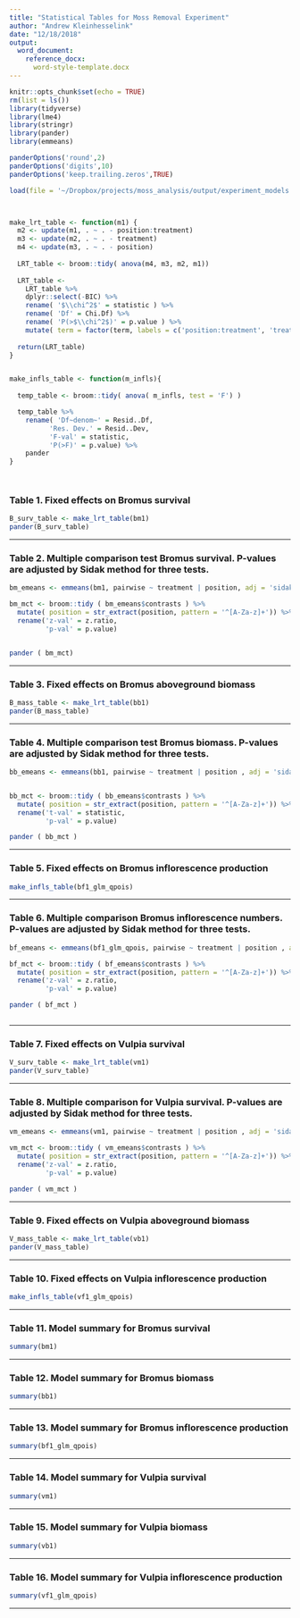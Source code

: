 ```yaml
---
title: "Statistical Tables for Moss Removal Experiment"
author: "Andrew Kleinhesselink"
date: "12/18/2018"
output: 
  word_document:
    reference_docx: 
      word-style-template.docx
---
```


```r

knitr::opts_chunk$set(echo = TRUE)
rm(list = ls())
library(tidyverse)
library(lme4)
library(stringr)
library(pander)
library(emmeans)

panderOptions('round',2)
panderOptions('digits',10)
panderOptions('keep.trailing.zeros',TRUE)

load(file = '~/Dropbox/projects/moss_analysis/output/experiment_models.rda')



make_lrt_table <- function(m1) { 
  m2 <- update(m1, . ~ . - position:treatment)
  m3 <- update(m2, . ~ . - treatment)
  m4 <- update(m3, . ~ . - position)
  
  LRT_table <- broom::tidy( anova(m4, m3, m2, m1))
  
  LRT_table <- 
    LRT_table %>% 
    dplyr::select(-BIC) %>% 
    rename( '$\\chi^2$' = statistic ) %>% 
    rename( 'Df' = Chi.Df) %>%
    rename( 'P(>$\\chi^2$)' = p.value ) %>% 
    mutate( term = factor(term, labels = c('position:treatment', 'treatment', 'position', 'NULL' )))
  
  return(LRT_table)
}


make_infls_table <- function(m_infls){ 
  
  temp_table <- broom::tidy( anova( m_infls, test = 'F') )

  temp_table %>% 
    rename( 'Df~denom~' = Resid..Df, 
          'Res. Dev.' = Resid..Dev, 
          'F-val' = statistic, 
          'P(>F)' = p.value) %>% 
    pander
}




```


### Table 1. Fixed effects on Bromus survival
```r

B_surv_table <- make_lrt_table(bm1)
pander(B_surv_table)

```

-----------------------------------

### Table 2. Multiple comparison test Bromus survival. P-values are adjusted by Sidak method for three tests. 
```r

bm_emeans <- emmeans(bm1, pairwise ~ treatment | position, adj = 'sidak' )

bm_mct <- broom::tidy ( bm_emeans$contrasts ) %>% 
  mutate( position = str_extract(position, pattern = '^[A-Za-z]+')) %>% 
  rename('z-val' = z.ratio, 
         'p-val' = p.value)


pander ( bm_mct)


```

-----------------------------------


### Table 3. Fixed effects on Bromus aboveground biomass
```r

B_mass_table <- make_lrt_table(bb1)
pander(B_mass_table)


```

-----------------------------------


### Table 4. Multiple comparison test Bromus biomass.  P-values are adjusted by Sidak method for three tests. 
```r

bb_emeans <- emmeans(bb1, pairwise ~ treatment | position , adj = 'sidak')


bb_mct <- broom::tidy ( bb_emeans$contrasts ) %>% 
  mutate( position = str_extract(position, pattern = '^[A-Za-z]+')) %>% 
  rename('t-val' = statistic, 
         'p-val' = p.value)

pander ( bb_mct ) 

```

-----------------------------------


### Table 5. Fixed effects on Bromus inflorescence production
```r

make_infls_table(bf1_glm_qpois)

```
-----------------------------------

### Table 6. Multiple comparison Bromus inflorescence numbers. P-values are adjusted by Sidak method for three tests. 
```r

bf_emeans <- emmeans(bf1_glm_qpois, pairwise ~ treatment | position , adj = 'sidak')

bf_mct <- broom::tidy ( bf_emeans$contrasts ) %>% 
  mutate( position = str_extract(position, pattern = '^[A-Za-z]+')) %>% 
  rename('z-val' = z.ratio, 
         'p-val' = p.value)

pander ( bf_mct ) 



```

-----------------------------------


### Table 7. Fixed effects on Vulpia survival
```r

V_surv_table <- make_lrt_table(vm1)
pander(V_surv_table)

```
-----------------------------------

### Table 8. Multiple comparison for Vulpia survival. P-values are adjusted by Sidak method for three tests. 
```r

vm_emeans <- emmeans(vm1, pairwise ~ treatment | position , adj = 'sidak')

vm_mct <- broom::tidy ( vm_emeans$contrasts ) %>% 
  mutate( position = str_extract(position, pattern = '^[A-Za-z]+')) %>% 
  rename('z-val' = z.ratio, 
         'p-val' = p.value)

pander ( vm_mct ) 


```

-----------------------------------


### Table 9. Fixed effects on Vulpia aboveground biomass
```r

V_mass_table <- make_lrt_table(vb1)
pander(V_mass_table)

```
-----------------------------------


### Table 10. Fixed effects on Vulpia inflorescence production
```r

make_infls_table(vf1_glm_qpois)

```

-----------------------------------


### Table 11. Model summary for Bromus survival
```r

summary(bm1)

```
----------------------------------- 


### Table 12. Model summary for Bromus biomass 
```r

summary(bb1)

```
----------------------------------- 

### Table 13. Model summary for Bromus inflorescence production 
```r

summary(bf1_glm_qpois)

```
----------------------------------- 

### Table 14. Model summary for Vulpia survival
```r

summary(vm1)

```
----------------------------------- 

### Table 15. Model summary for Vulpia biomass 
```r

summary(vb1)

```
----------------------------------- 


### Table 16. Model summary for Vulpia inflorescence production 
```r

summary(vf1_glm_qpois)

```
----------------------------------- 


